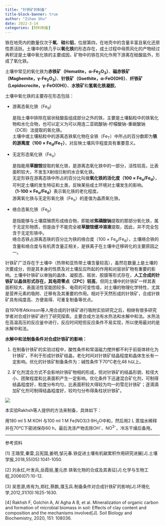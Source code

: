 ```yaml
---
title: "针铁矿的制备"
title-block-banner: true
author: "Zihao Shu"
date: 2022-3-14
categories: [材料制备]
---
```


<p align="left">铁在地壳内的数量仅次于**氧**、**硅**和**铝**，位居第四，在地壳中的含量丰富且氧化还原性质活跃。土壤中的铁几乎以**氧化铁**的形态存在，成土过程中母质风化的产物经过再积淀是土壤中氧化铁的主要成因，矿物中的铁在风化作用下游离在硅酸盐外，形成了氧化铁。</p>

<p align="left">土壤中常见的氧化铁为**赤铁矿（Hematite，α-Fe<sub>2</sub>O<sub>3</sub>）**、**磁赤铁矿（Maghemite，γ-Fe<sub>2</sub>O<sub>3</sub>）**、**针铁矿（Goethite，α-FeO(OH)）**、**纤铁矿（Lepidocrocite，γ-FeO(OH)）**、**水铁矿**和**氢氧化铁凝胶**。</p>

<p align="left">土壤中氧化铁的主要存在形态包括：</p>
- <p align="left">游离态氧化铁（Fe<sub>d</sub>）</p>
<p align="left">是指土壤中排除在层状硅酸盐组成部分之外的铁，主要是土壤黏粒中的铁氧化物和水化合物，也可以定义为可以用连二亚硫酸钠-柠檬酸钠-重碳酸钠（DCB）法提取的氧化铁。<br>土壤中或土壤粘粒中的游离态铁氧化物在全铁（Fe<sub>T</sub>）中所占的百分数即为**铁的游离度（100 × Fe<sub>d</sub>/Fe<sub>T</sub>）**，对反映土壤风华程度具有重要意义。</p>
- <p align="left">无定形态氧化铁（Fe<sub>o</sub>）</p>
<p align="left">是指能用**草酸铵**提取的氧化铁，是游离态氧化铁中的一部分，活性较高，比表面积较大，不发生X射线衍射的水合氧化铁。<br>无定形铁在游离态铁中所占的百分比叫做**氧化铁的活化度（100 × Fe<sub>o</sub>/Fe<sub>d</sub>）**，可判定土壤的发生特征和土类，反映某些成土环境对土壤发生的影响。<br>**（1-100 × Fe<sub>o</sub>/Fe<sub>d</sub>）**表示氧化铁的老化程度。<br>游离氧化铁与无定形氧化铁（Fe<sub>o</sub>）的差值为晶质氧化铁。</p>
- <p align="left">络合态氧化铁（Fe<sub>p</sub>）</p>
<p align="left">是指能够与土壤腐殖质形成络合物，即能被**焦磷酸钠**提取的那部分氧化铁，属于无定形物质，但是由于不能完全被**草酸铵缓冲溶液**提取，因此，并不完全包含于无定形铁中。<br>络合态铁占游离态铁的百分比为铁的络合度（100 × Fe<sub>p</sub>/Fe<sub>d</sub>），土壤络合铁的含量和络合度与有机质含量正相关，是铁离子在土壤中迁移转化的主要原因之一。</p>

<p align="left">针铁矿广泛存在于土壤中（热带和亚热带土壤含量较高），虽然在数量上是土壤的次要成分，但是其本身的性质及对土壤反应所起的作用和对层状矿物有重要的影响。土壤中针铁矿以单独的晶体、凝胶态、斑状、胶膜等形式存在，**人工合成的针铁矿以晶体形式存在，其电荷零点（ZPC）较高**，但同土壤中的针铁矿一样其表面积较大、表面活性官能团较多、电荷的可变性墙，对土壤的物理化学特性，尤其是营养元素的吸附、迁移有及其重要的作用。相对于天然形成的针铁矿，合成针铁矿具有纯度高、方便易得、可重复制备等优点。</p>

<p align="left">自1976年Atkinson等人用合成的针铁矿进行吸附实验研究之后，相继有很多研究学者对合成针铁矿进行了研究探索。主要合成方法有水热法和水解中和法。水热法在高温高压的反应釜中进行，反应时间短但反应条件不易实现，所以使用最对的是水解中和法。</p>

<p align="left">**水解中和法制备条件对合成针铁矿的影响：**</p>
1. <p align="left">在制备针铁矿的实验过程中，酸性条件和常温磁力搅拌都不利于前驱体转化为针铁矿，不利于形成针铁矿结晶，老化时间对针铁矿结晶程度和晶体生长有一定影响。优化的针铁矿制备条件为：碱性条件下70℃老化48 h以上。</p>
2. <p align="left">矿化剂混合方式不会影响针铁矿物相的形成，但对针铁矿的结晶形貌、粒径大小、团聚程度和比表面积产生一定影响。优化条件下迅速混合矿化剂，可制得结晶程度好，粒度分布均匀，比表面积较大得较为均一的雪花针铁矿；逐滴滴加矿化剂可制得结晶程度好，较均匀分布得条柱状针铁矿。</p>


![](1.png)


<p align="left">本实验Rakhsh等人提供的方法来制备，具体如下：</p>
<p align="left">用180 ml 5 M KOH 与100 ml 1 M Fe(NO3)3·9H<sub>2</sub>O中和，然后用2 L 蒸馏水稀释并在70℃下密闭保存60 h，最后洗涤产物去除OH<sup>-</sup>、NO<sup>3-</sup>，冷冻干燥后备用。</p>


---
<p align="left">参考资料</p>
<p align="left">[1] 王璐莹,秦雷,吕宪国,姜明,邹元春.铁促进土壤有机碳累积作用研究进展[J].土壤学报,2018,55(05):1041-1050.</p>
<p align="left">[2] 刘永红,叶发兵,岳霞丽,董元彦.铁氧化物的合成及其表征[J].化学与生物工程,2006(07):10-12.</p>
<p align="left">[3] 吴思源,练有为,郑红,蔡鹏,濮玉兵.制备条件对合成针铁矿的影响[J].环境化学,2012,31(10):1625-1630.</p>
<p align="left">[4] Rakhsh F, Golchin A, Al Agha A B, et al. Mineralization of organic carbon and formation of microbial biomass in soil: Effects of clay content and composition and the mechanisms involved[J]. Soil Biology and Biochemistry, 2020, 151: 108036.</p>
